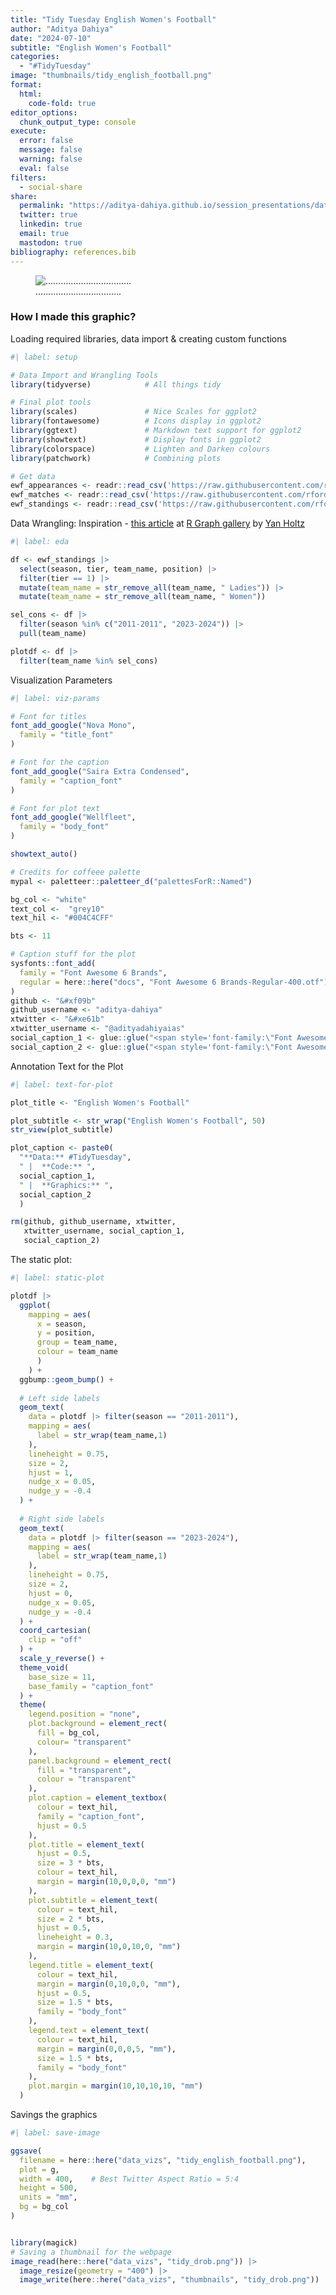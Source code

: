 ```yaml
---
title: "Tidy Tuesday English Women's Football"
author: "Aditya Dahiya"
date: "2024-07-10"
subtitle: "English Women's Football"
categories:
  - "#TidyTuesday"
image: "thumbnails/tidy_english_football.png"
format:
  html:
    code-fold: true
editor_options: 
  chunk_output_type: console
execute: 
  error: false
  message: false
  warning: false
  eval: false
filters:
  - social-share
share:
  permalink: "https://aditya-dahiya.github.io/session_presentations/data_vizs.html"
  twitter: true
  linkedin: true
  email: true
  mastodon: true
bibliography: references.bib
---
```


![..................................](tidy_english_football.png)

### **How I made this graphic?**

Loading required libraries, data import & creating custom functions

```r
#| label: setup

# Data Import and Wrangling Tools
library(tidyverse)            # All things tidy

# Final plot tools
library(scales)               # Nice Scales for ggplot2
library(fontawesome)          # Icons display in ggplot2
library(ggtext)               # Markdown text support for ggplot2
library(showtext)             # Display fonts in ggplot2
library(colorspace)           # Lighten and Darken colours
library(patchwork)            # Combining plots

# Get data
ewf_appearances <- readr::read_csv('https://raw.githubusercontent.com/rfordatascience/tidytuesday/master/data/2024/2024-07-16/ewf_appearances.csv')
ewf_matches <- readr::read_csv('https://raw.githubusercontent.com/rfordatascience/tidytuesday/master/data/2024/2024-07-16/ewf_matches.csv')
ewf_standings <- readr::read_csv('https://raw.githubusercontent.com/rfordatascience/tidytuesday/master/data/2024/2024-07-16/ewf_standings.csv')
```

Data Wrangling: Inspiration - [this article](https://r-graph-gallery.com/circle-packing.html) at [R Graph gallery](https://r-graph-gallery.com/) by [Yan Holtz](https://www.yan-holtz.com/)

```r
#| label: eda

df <- ewf_standings |> 
  select(season, tier, team_name, position) |> 
  filter(tier == 1) |> 
  mutate(team_name = str_remove_all(team_name, " Ladies")) |> 
  mutate(team_name = str_remove_all(team_name, " Women"))

sel_cons <- df |> 
  filter(season %in% c("2011-2011", "2023-2024")) |> 
  pull(team_name)

plotdf <- df |> 
  filter(team_name %in% sel_cons)
```

Visualization Parameters

```r
#| label: viz-params

# Font for titles
font_add_google("Nova Mono",
  family = "title_font"
) 

# Font for the caption
font_add_google("Saira Extra Condensed",
  family = "caption_font"
) 

# Font for plot text
font_add_google("Wellfleet",
  family = "body_font"
) 

showtext_auto()

# Credits for coffeee palette
mypal <- paletteer::paletteer_d("palettesForR::Named")

bg_col <- "white"
text_col <-  "grey10"
text_hil <- "#004C4CFF"

bts <- 11

# Caption stuff for the plot
sysfonts::font_add(
  family = "Font Awesome 6 Brands",
  regular = here::here("docs", "Font Awesome 6 Brands-Regular-400.otf")
)
github <- "&#xf09b"
github_username <- "aditya-dahiya"
xtwitter <- "&#xe61b"
xtwitter_username <- "@adityadahiyaias"
social_caption_1 <- glue::glue("<span style='font-family:\"Font Awesome 6 Brands\";'>{github};</span> <span style='color: {text_hil}'>{github_username}  </span>")
social_caption_2 <- glue::glue("<span style='font-family:\"Font Awesome 6 Brands\";'>{xtwitter};</span> <span style='color: {text_hil}'>{xtwitter_username}</span>")
```

Annotation Text for the Plot

```r
#| label: text-for-plot

plot_title <- "English Women's Football"

plot_subtitle <- str_wrap("English Women's Football", 50)
str_view(plot_subtitle)

plot_caption <- paste0(
  "**Data:** #TidyTuesday", 
  " |  **Code:** ", 
  social_caption_1, 
  " |  **Graphics:** ", 
  social_caption_2
  )

rm(github, github_username, xtwitter, 
   xtwitter_username, social_caption_1, 
   social_caption_2)
```

The static plot:

```r
#| label: static-plot

plotdf |> 
  ggplot(
    mapping = aes(
      x = season, 
      y = position, 
      group = team_name,
      colour = team_name
      )
    ) +
  ggbump::geom_bump() +
  
  # Left side labels
  geom_text(
    data = plotdf |> filter(season == "2011-2011"),
    mapping = aes(
      label = str_wrap(team_name,1)
    ),
    lineheight = 0.75,
    size = 2,
    hjust = 1,
    nudge_x = 0.05,
    nudge_y = -0.4
  ) +
  
  # Right side labels
  geom_text(
    data = plotdf |> filter(season == "2023-2024"),
    mapping = aes(
      label = str_wrap(team_name,1)
    ),
    lineheight = 0.75,
    size = 2,
    hjust = 0,
    nudge_x = 0.05,
    nudge_y = -0.4
  ) +
  coord_cartesian(
    clip = "off"
  ) +
  scale_y_reverse() +
  theme_void(
    base_size = 11,
    base_family = "caption_font"
  ) +
  theme(
    legend.position = "none",
    plot.background = element_rect(
      fill = bg_col,
      colour= "transparent"
    ),
    panel.background = element_rect(
      fill = "transparent",
      colour = "transparent"
    ),
    plot.caption = element_textbox(
      colour = text_hil,
      family = "caption_font",
      hjust = 0.5
    ),
    plot.title = element_text(
      hjust = 0.5,
      size = 3 * bts,
      colour = text_hil,
      margin = margin(10,0,0,0, "mm")
    ),
    plot.subtitle = element_text(
      colour = text_hil,
      size = 2 * bts,
      hjust = 0.5, 
      lineheight = 0.3,
      margin = margin(10,0,10,0, "mm")
    ),
    legend.title = element_text(
      colour = text_hil,
      margin = margin(0,10,0,0, "mm"),
      hjust = 0.5,
      size = 1.5 * bts,
      family = "body_font"
    ),
    legend.text = element_text(
      colour = text_hil,
      margin = margin(0,0,0,5, "mm"),
      size = 1.5 * bts,
      family = "body_font"
    ),
    plot.margin = margin(10,10,10,10, "mm")
  )

```

Savings the graphics

```r
#| label: save-image

ggsave(
  filename = here::here("data_vizs", "tidy_english_football.png"),
  plot = g,
  width = 400,    # Best Twitter Aspect Ratio = 5:4
  height = 500,   
  units = "mm",
  bg = bg_col
)


library(magick)
# Saving a thumbnail for the webpage
image_read(here::here("data_vizs", "tidy_drob.png")) |> 
  image_resize(geometry = "400") |> 
  image_write(here::here("data_vizs", "thumbnails", "tidy_drob.png"))

```
